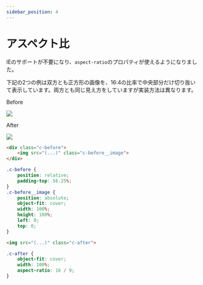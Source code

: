 ```yaml
---
sidebar_position: 4
---
```



# アスペクト比

IEのサポートが不要になり、`aspect-ratio`のプロパティが使えるようになりました。

下記の2つの例は双方とも正方形の画像を、16:4の比率で中央部分だけ切り抜いて表示しています。両方とも同じ見え方をしていますが実装方法は異なります。

<div className={styles.wrap}>
    <div className={styles.wrap__item}>
        <p className={styles.wrap__label}>Before</p>
        <div className={styles.before}>
            <img src="https://via.placeholder.com/640" className={styles.before__image} />
        </div>
    </div>
    <div className={styles.wrap__item}>
        <p className={styles.wrap__label}>After</p>
        <img src="https://via.placeholder.com/640" className={styles.after} />
    </div>
</div>

<Tabs>
<TabItem value="before" label="Before">

```html
<div class="c-before">
    <img src="(...)" class="c-before__image">
</div>
```

```scss
.c-before {
    position: relative;
    padding-top: 56.25%;
}
.c-before__image {
    position: absolute;
    object-fit: cover;
    width: 100%;
    height: 100%;
    left: 0;
    top: 0;
}
```

</TabItem>
<TabItem value="after" label="After">

```html
<img src="(...)" class="c-after">
```

```scss
.c-after {
    object-fit: cover;
    width: 100%;
    aspect-ratio: 16 / 9;
}
```

</TabItem>
</Tabs>
